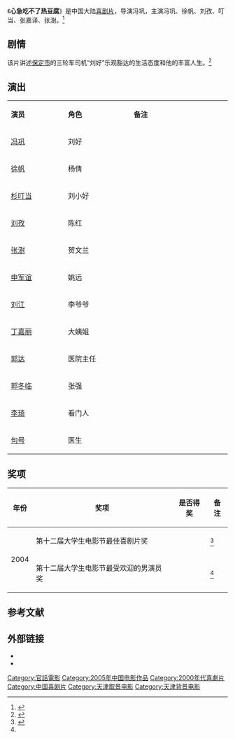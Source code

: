 {{电影信息框
| 片名     = 心急吃不了热豆腐
| 电影原名 = ''{{lang|en|Eat Hot Tofu Slowly}}''
| 图像     = Eat Hot Tofu Slowly poster.jpg
| 图像说明 = 海报
| 导演     = [[冯巩|冯巩]]
| 监制     = 王伟斌、吴海军、彭定邦、梁志祥
| 制片     = 傅象波
| 编剧     = 冯巩<br>崔砚君
| 原著     = 
| 主演     = 冯巩<br>徐帆<br>刘孜<br>叮当<br>张嘉译<br>张澍
| 配乐     = 李铁
| 摄影     = 马德林
| 剪辑     = 周影、张大龙
| 制片商   = 
| 发行商   = 
| 上映日期 = 2005年（中国大陆）
| 片长     = 93分钟
| 产地     = {{中國大陸電影產地}}
| 语言     = 普通话（[[保定话|保定话]]）
| 预算     = 
| 票房     = 
| 前集     = 
| 续集     = 
}}
《'''心急吃不了热豆腐'''》是中国大陆[[喜剧片|喜剧片]]，导演冯巩，主演冯巩、徐帆、刘孜、叮当、张嘉译、张澍。<ref>{{cite news |author= |url=http://yule.sohu.com/20050603/n225813993.shtml |title=冯巩自导自演的这块《热豆腐》味道很不错 |newspaper=搜狐网 |accessdate=2015-05-10 |date=2005-06-03 |archive-date=2016-03-04 |archive-url=https://web.archive.org/web/20160304202912/http://yule.sohu.com/20050603/n225813993.shtml |dead-url=no }}</ref>

==剧情==
该片讲述[[保定市|保定市]]的三轮车司机“刘好”乐观豁达的生活态度和他的丰富人生。<ref>{{cite news|author=|url=http://ent.sina.com.cn/m/2005-04-05/1409694336.html|title=资料：电影《心急吃不了热豆腐》剧情介绍|newspaper=新浪|date=2005-04-05|accessdate=2015-05-10|archive-date=2019-10-15|archive-url=https://web.archive.org/web/20191015111224/http://ent.sina.com.cn/m/2005-04-05/1409694336.html|dead-url=no}}</ref>

== 演出 ==
{|class="wikitable" width="20%"
|- style="background:cornflowerblue; color:white" align=center
|style="width:5%"|'''演员'''||style="width:6%"|'''角色'''||style="width:9%"|'''备注'''
|-
| [[冯巩|冯巩]] || 刘好 || 
|-
| [[徐帆|徐帆]] || 杨倩 || 
|-
| [[謝昀|杉叮当]] || 刘小好 || 
|-
| [[刘孜|刘孜]] || 陈红 || 
|- 
| [[张澍|张澍]] || 贺文兰 || 
|- 
| [[申军谊|申军谊]] || 姚远 || 
|-
| [[劉江_(中國大陸演員)|刘江]] || 李爷爷 || 
|-
| [[丁嘉丽|丁嘉丽]] ||大姨姐 || 
|-
| [[郭达|郭达]] || 医院主任 || 
|-
| [[郭冬临|郭冬临]] || 张强 || 
|- 
| [[李琦_(演员)|李琦]] || 看门人 || 
|- 
| [[句号_(演员)|句号]] || 医生 || 
|}

==奖项==
{| class="wikitable"
|-
! 年份 !! 奖项 !! 是否得奖 !! 备注
|-
|rowspan="2" | 2004 || 第十二届大学生电影节最佳喜剧片奖 || {{Won}} ||  <ref name="bee">{{cite web|url=http://ent.sina.com.cn/m/2007-01-19/12271417947.html|title=资料：电影《别拿自己不当干部》主演简介|date=2007-01-19|accessdate=2015-05-10|work=新浪|archive-date=2019-10-14|archive-url=https://web.archive.org/web/20191014112040/http://ent.sina.com.cn/m/2007-01-19/12271417947.html|dead-url=no}}</ref>
|-
| 第十二届大学生电影节最受欢迎的男演员奖 || {{Won}} || <ref name="bee"/>
|}

==参考文献==
{{reflist}}

== 外部链接==
* {{douban}}
* {{Mtime|30463}}

{{DEFAULTSORT:Xin心急吃不了热豆腐}}
[[Category:官話電影|Category:官話電影]]
[[Category:2005年中国电影作品|Category:2005年中国电影作品]]
[[Category:2000年代喜劇片|Category:2000年代喜劇片]]
[[Category:中国喜剧片|Category:中国喜剧片]]
[[Category:天津取景电影|Category:天津取景电影]]
[[Category:天津背景电影|Category:天津背景电影]]